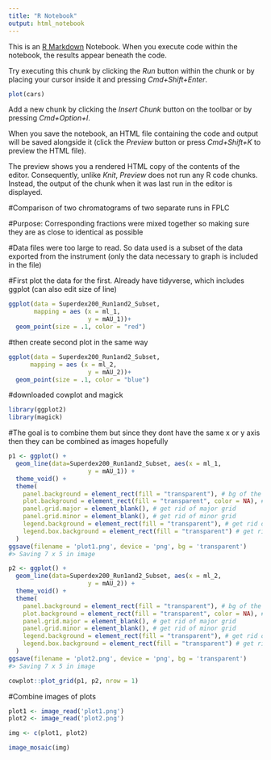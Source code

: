 ```yaml
---
title: "R Notebook"
output: html_notebook
---
```


This is an [R Markdown](http://rmarkdown.rstudio.com) Notebook. When you execute code within the notebook, the results appear beneath the code. 

Try executing this chunk by clicking the *Run* button within the chunk or by placing your cursor inside it and pressing *Cmd+Shift+Enter*. 

```r
plot(cars)
```

Add a new chunk by clicking the *Insert Chunk* button on the toolbar or by pressing *Cmd+Option+I*.

When you save the notebook, an HTML file containing the code and output will be saved alongside it (click the *Preview* button or press *Cmd+Shift+K* to preview the HTML file). 

The preview shows you a rendered HTML copy of the contents of the editor. Consequently, unlike *Knit*, *Preview* does not run any R code chunks. Instead, the output of the chunk when it was last run in the editor is displayed.

#Comparison of two chromatograms of two separate runs in FPLC

#Purpose: Corresponding fractions were mixed together so making sure they are as close to identical as possible

#Data files were too large to read. So data used is a subset of the data exported from the instrument (only the data necessary to graph is included in the file)

#First plot the data for the first. Already have tidyverse, which includes ggplot (can also edit size of line)

```r
ggplot(data = Superdex200_Run1and2_Subset,
       mapping = aes (x = ml_1,
                      y = mAU_1))+
  geom_point(size = .1, color = "red")
```

#then create second plot in the same way

```r
ggplot(data = Superdex200_Run1and2_Subset,
      mapping = aes (x = ml_2,
                      y = mAU_2))+
  geom_point(size = .1, color = "blue")
```
#downloaded cowplot and magick 

```r
library(ggplot2)
library(magick)
```

#The goal is to combine them but since they dont have the same x or y axis then they can be combined as images hopefully

```r
p1 <- ggplot() +
  geom_line(data=Superdex200_Run1and2_Subset, aes(x = ml_1,
                      y = mAU_1)) +
  theme_void() +
  theme(
    panel.background = element_rect(fill = "transparent"), # bg of the panel
    plot.background = element_rect(fill = "transparent", color = NA), # bg of the plot
    panel.grid.major = element_blank(), # get rid of major grid
    panel.grid.minor = element_blank(), # get rid of minor grid
    legend.background = element_rect(fill = "transparent"), # get rid of legend bg
    legend.box.background = element_rect(fill = "transparent") # get rid of legend panel bg
  )
ggsave(filename = 'plot1.png', device = 'png', bg = 'transparent')
#> Saving 7 x 5 in image

p2 <- ggplot() +
  geom_line(data=Superdex200_Run1and2_Subset, aes(x = ml_2,
                      y = mAU_2)) +
  theme_void() +
  theme(
    panel.background = element_rect(fill = "transparent"), # bg of the panel
    plot.background = element_rect(fill = "transparent", color = NA), # bg of the plot
    panel.grid.major = element_blank(), # get rid of major grid
    panel.grid.minor = element_blank(), # get rid of minor grid
    legend.background = element_rect(fill = "transparent"), # get rid of legend bg
    legend.box.background = element_rect(fill = "transparent") # get rid of legend panel bg
  )
ggsave(filename = 'plot2.png', device = 'png', bg = 'transparent')
#> Saving 7 x 5 in image

cowplot::plot_grid(p1, p2, nrow = 1)
```

#Combine images of plots

```r
plot1 <- image_read('plot1.png')
plot2 <- image_read('plot2.png')

img <- c(plot1, plot2)

image_mosaic(img)
```

